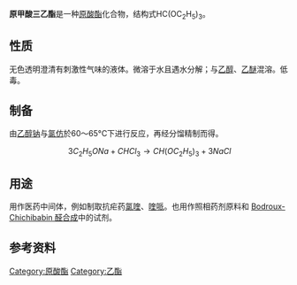 {{chembox
| Watchedfields = changed
| verifiedrevid = 393201977
| ImageFile = Triethoxymethane.svg
| ImageSize = 180px
| ImageAlt = 结构
| ImageFile2 = Triethyl-orthoformate-3D-balls.png
| ImageSize2 = 180
| ImageAlt2 = 球棍模型
| IUPACName = Diethoxymethoxyethane
| OtherNames = 三乙氧基甲烷，原甲酸乙酯，正甲酸三乙酯，三乙氧甲烷
| Section1 ={{Chembox Identifiers
|  CASNo_Ref = {{cascite|correct|CAS}}
|  CASNo = 122-51-0
|  PubChem = 31214
|  SMILES = CCOC(OCC)OCC
  }}
| Section2={{Chembox Properties
|  C = 7 | H = 16 | O = 3
|  Appearance = 无色透明有刺鼻气味液体<ref name="sl" />
|  Density = 0.891 g/mL
|  VaporPressure = 0.4 kPa (20°C)<ref name="sl">[http://www.sciencelab.com/xMSDS-Triethyl_Orthoformate-9925318 Material Safety Data Sheet - Triethyl Orthoformate]</ref>
|  MeltingPt= -76 °C<ref name="sl" />
|  BoilingPt= 143 °C<ref name="sl" />
|  Solubility = 溶于冷水、[[醇|醇]]、[[乙醚|乙醚]]<ref name="sl" /><br />水：1.35 g/L (分解)<ref name="sl" />
|  RefractIndex = (<math>\ n_D^{20}</math>) 1.3900<ref name="zghg" />
  }}
| Section3 = {{Chembox Hazards
|  ExternalMSDS = [https://fscimage.fishersci.com/msds/97204.htm Fischer Scientific]
|  FlashPt =
|  Autoignition =
|  NFPA-H = 2
|  NFPA-F = 3
|  NFPA-R = 0
|  NFPA-O =
|  EUClass = {{Hazchem Xi}}<ref name="cb">[http://www.chemicalbook.com/ChemicalProductProperty_CN_CB4126252.htm 原甲酸三乙酯]</ref>
|  LD50 = 7060 mg/kg (大鼠经口)<ref name="sl" /><ref name="zghg">中国化工产品大全 上卷，Da246 原甲酸三乙酯，页555</ref>
  }}
}}
'''原甲酸三乙酯'''是一种[[原酸酯|原酸酯]]化合物，结构式HC(OC<sub>2</sub>H<sub>5</sub>)<sub>3</sub>。

==性质==
无色透明澄清有刺激性气味的液体。微溶于水且遇水分解；与[[乙醇|乙醇]]、[[乙醚|乙醚]]混溶。低毒。

==制备==
由[[乙醇钠|乙醇钠]]与[[氯仿|氯仿]]於60～65°C下进行反应，再经分馏精制而得。
:<math>\ 3C_2H_5ONa+CHCl_3\rightarrow CH(OC_2H_5)_3+3NaCl</math>

==用途==
用作医药中间体，例如制取抗疟药[[氯喹|氯喹]]、[[喹哌|喹哌]]。也用作照相药剂原料和 [[Bodroux-Chichibabin醛合成|Bodroux-Chichibabin 醛合成]]中的试剂。

==参考资料==
{{reflist}}

[[Category:原酸酯|Category:原酸酯]]
[[Category:乙酯|Category:乙酯]]